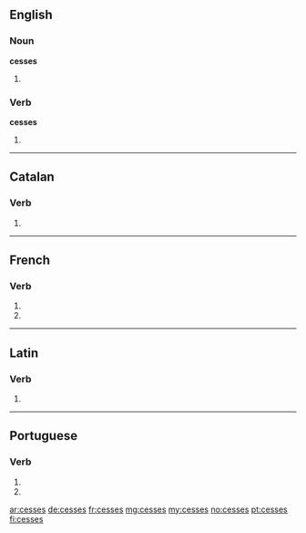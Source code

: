 {{also|cessés}}
==English==

===Noun===
'''cesses'''

# {{plural of|cess}}

===Verb===
'''cesses'''

# {{third-person singular of|cess}}

----

==Catalan==

===Verb===
{{head|ca|verb form}}

# {{ca-verb form of|p=2|n=sg|t=pres|m=ind|cessar}}

----

==French==

===Verb===
{{fr-verb-form}}

# {{conjugation of|cesser||2|s|pres|ind|lang=fr}}
# {{conjugation of|cesser||2|s|pres|sub|lang=fr}}

----

==Latin==

===Verb===
{{la-verb-form|cessēs}}

# {{conjugation of|cesso|cessō|2|s|pres|act|sub|lang=la}}

----

==Portuguese==

===Verb===
{{pt-verb-form}}

# {{pt-verb form of|cessar|ar|subjunctive|present|singular|second}}
# {{pt-verb form of|cessar|ar|imperative|negative|singular|second}}

[[ar:cesses]]
[[de:cesses]]
[[fr:cesses]]
[[mg:cesses]]
[[my:cesses]]
[[no:cesses]]
[[pt:cesses]]
[[fi:cesses]]